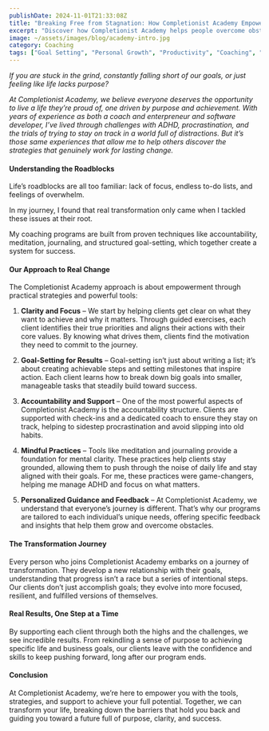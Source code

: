 ```yaml
---
publishDate: 2024-11-01T21:33:08Z
title: "Breaking Free from Stagnation: How Completionist Academy Empowers People to Unlock Their Potential"
excerpt: "Discover how Completionist Academy helps people overcome obstacles, find clarity, and achieve their goals through proven strategies and dedicated coaching."
image: ~/assets/images/blog/academy-intro.jpg
category: Coaching
tags: ["Goal Setting", "Personal Growth", "Productivity", "Coaching", "Overcoming Stagnation"]
---
```


*If you are stuck in the grind, constantly falling short of our goals, or just feeling like life lacks purpose?*

*At Completionist Academy, we believe everyone deserves the opportunity to live a life they’re proud of, one driven by purpose and achievement. With years of experience as both a coach and enterpreneur and software developer, I’ve lived through challenges with ADHD, procrastination, and the trials of trying to stay on track in a world full of distractions. But it’s those same experiences that allow me to help others discover the strategies that genuinely work for lasting change.*

#### Understanding the Roadblocks

Life’s roadblocks are all too familiar: lack of focus, endless to-do lists, and feelings of overwhelm.

In my journey, I found that real transformation only came when I tackled these issues at their root.

My coaching programs are built from proven techniques like accountability, meditation, journaling, and structured goal-setting, which together create a system for success.

#### Our Approach to Real Change

The Completionist Academy approach is about empowerment through practical strategies and powerful tools:

1. **Clarity and Focus** – We start by helping clients get clear on what they want to achieve and why it matters. Through guided exercises, each client identifies their true priorities and aligns their actions with their core values. By knowing what drives them, clients find the motivation they need to commit to the journey.

2. **Goal-Setting for Results** – Goal-setting isn’t just about writing a list; it’s about creating achievable steps and setting milestones that inspire action. Each client learns how to break down big goals into smaller, manageable tasks that steadily build toward success.

3. **Accountability and Support** – One of the most powerful aspects of Completionist Academy is the accountability structure. Clients are supported with check-ins and a dedicated coach to ensure they stay on track, helping to sidestep procrastination and avoid slipping into old habits.

4. **Mindful Practices** – Tools like meditation and journaling provide a foundation for mental clarity. These practices help clients stay grounded, allowing them to push through the noise of daily life and stay aligned with their goals. For me, these practices were game-changers, helping me manage ADHD and focus on what matters.

5. **Personalized Guidance and Feedback** – At Completionist Academy, we understand that everyone’s journey is different. That’s why our programs are tailored to each individual’s unique needs, offering specific feedback and insights that help them grow and overcome obstacles.

#### The Transformation Journey

Every person who joins Completionist Academy embarks on a journey of transformation. They develop a new relationship with their goals, understanding that progress isn’t a race but a series of intentional steps. Our clients don’t just accomplish goals; they evolve into more focused, resilient, and fulfilled versions of themselves.

#### Real Results, One Step at a Time

By supporting each client through both the highs and the challenges, we see incredible results. From rekindling a sense of purpose to achieving specific life and business goals, our clients leave with the confidence and skills to keep pushing forward, long after our program ends.

#### Conclusion

At Completionist Academy, we’re here to empower you with the tools, strategies, and support to achieve your full potential. Together, we can transform your life, breaking down the barriers that hold you back and guiding you toward a future full of purpose, clarity, and success.
